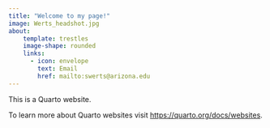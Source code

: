 ```yaml
---
title: "Welcome to my page!"
image: Werts_headshot.jpg
about: 
    template: trestles
    image-shape: rounded
    links:
      - icon: envelope
        text: Email
        href: mailto:swerts@arizona.edu
---
```


This is a Quarto website.

To learn more about Quarto websites visit <https://quarto.org/docs/websites>.
